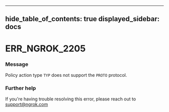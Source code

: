 

---
hide_table_of_contents: true
displayed_sidebar: docs
---


# ERR_NGROK_2205

### Message
Policy action type `TYP` does not support the `PROTO` protocol.

<ErrorDetails error="err_ngrok_2205" />



### Further help
If you're having trouble resolving this error, please reach out to [support@ngrok.com](mailto:support@ngrok.com?subject=Help%20with%20ERR_NGROK_2205)

